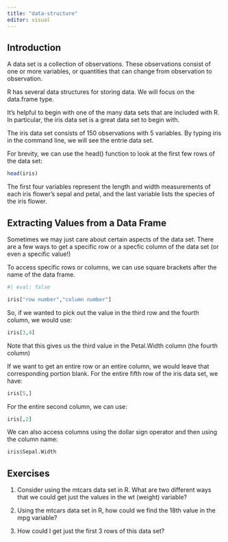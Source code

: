 ```yaml
---
title: "data-structure"
editor: visual
---
```


## Introduction

A data set is a collection of observations. These observations consist of one or more variables, or quantities that can change from observation to observation.

R has several data structures for storing data. We will focus on the data.frame type.

It's helpful to begin with one of the many data sets that are included with R. In particular, the iris data set is a great data set to begin with.

The iris data set consists of 150 observations with 5 variables. By typing iris in the command line, we will see the entrie data set.

For brevity, we can use the head() function to look at the first few rows of the data set:

```r
head(iris)
```

The first four variables represent the length and width measurements of each iris flower's sepal and petal, and the last variable lists the species of the iris flower.

## Extracting Values from a Data Frame

Sometimes we may just care about certain aspects of the data set. There are a few ways to get a specific row or a specfic column of the data set (or even a specific value!)

To access specific rows or columns, we can use square brackets after the name of the data frame.

```r
#| eval: false

iris["row number","column number"]
```

So, if we wanted to pick out the value in the third row and the fourth column, we would use:

```r
iris[3,4]
```

Note that this gives us the third value in the Petal.Width column (the fourth column)

If we want to get an entire row or an entire column, we would leave that corresponding portion blank. For the entire fifth row of the iris data set, we have:

```r
iris[5,]
```

For the entire second column, we can use:

```r
iris[,2]
```

We can also access columns using the dollar sign operator and then using the column name:

```r
iris$Sepal.Width
```

## Exercises

1. Consider using the mtcars data set in R. What are two different ways that we could get just the values in the wt (weight) variable?

2. Using the mtcars data set in R, how could we find the 18th value in the mpg variable?

3. How could I get just the first 3 rows of this data set?

